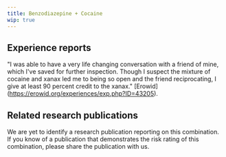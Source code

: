 ---
title: Benzodiazepine + Cocaine
wip: true
---

## Experience reports
"I was able to have a very life changing conversation with a friend of mine, which I've saved for further inspection. Though I suspect the mixture of cocaine and xanax led me to being so open and the friend reciprocating, I give at least 90 percent credit to the xanax." [Erowid] (https://erowid.org/experiences/exp.php?ID=43205).

## Related research publications
We are yet to identify a research publication reporting on this combination. If you know of a publication that demonstrates the risk rating of this combination, please share the publication with us.
